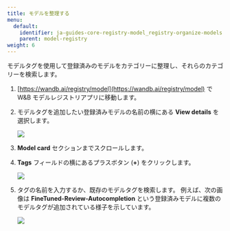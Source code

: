 ```yaml
---
title: モデルを整理する
menu:
  default:
    identifier: ja-guides-core-registry-model_registry-organize-models
    parent: model-registry
weight: 6
---
```


モデルタグを使用して登録済みのモデルをカテゴリーに整理し、それらのカテゴリーを検索します。

1. [https://wandb.ai/registry/model](https://wandb.ai/registry/model) で W&B モデルレジストリアプリに移動します。
2. モデルタグを追加したい登録済みモデルの名前の横にある **View details** を選択します。
    <Frame>
    <img src="/images/models/organize-models-model-reg-landing.png"  />
    </Frame>
3. **Model card** セクションまでスクロールします。
4. **Tags** フィールドの横にあるプラスボタン (**+**) をクリックします。
    <Frame>
    <img src="/images/models/organize-models-seleticon.png"  />
    </Frame>
5. タグの名前を入力するか、既存のモデルタグを検索します。
    例えば、次の画像は **FineTuned-Review-Autocompletion** という登録済みモデルに複数のモデルタグが追加されている様子を示しています。

    <Frame>
    <img src="/images/models/model-tags-modelregview.png"  />
    </Frame>